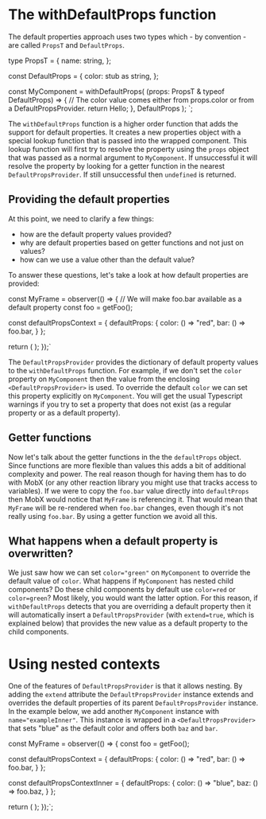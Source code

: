 # The withDefaultProps function

The default properties approach uses two types which - by convention - are called `PropsT` and `DefaultProps`.


type PropsT = {
  name: string,
};

const DefaultProps = {
  color: stub as string,
};

const MyComponent = withDefaultProps(
  (props: PropsT & typeof DefaultProps) => {
    // The color value comes either from props.color or from a DefaultPropsProvider.
    return <text color={props.color}>Hello</text>;
  }, DefaultProps
);
`;

<CodeSnippet
  title=""
  addMb
  code={code1}
/>

The `withDefaultProps` function is a higher order function that adds the support for default properties.
It creates a new properties object with a special lookup function that is passed into the wrapped component.
This lookup function will first try to resolve the property using the `props` object that was passed as a
normal argument to `MyComponent`. If unsuccessful it will resolve the property by looking for a getter function
in the nearest `DefaultPropsProvider`. If still unsuccessful then `undefined` is returned.

## Providing the default properties

At this point, we need to clarify a few things:

- how are the default property values provided?
- why are default properties based on getter functions and not just on values?
- how can we use a value other than the default value?

To answer these questions, let's take a look at how default properties are provided:


const MyFrame = observer(() => {
  // We will make foo.bar available as a default property
  const foo = getFoo();

  const defaultPropsContext = {
    defaultProps: {
      color: () => "red",
      bar: () => foo.bar,
    }
  };

  return (
    <DefaultPropsProvider value={defaultPropsContext}>
      <MyComponent name="example" />
      <MyComponent name="example" color="green" />
    </DefaultPropsProvider>
  );
});`

<CodeSnippet
  title=""
  addMb
  code={code2}
/>

The `DefaultPropsProvider` provides the dictionary of default property values to the `withDefaultProps` function.
For example, if we don't set the `color` property on `MyComponent` then the value from the enclosing `<DefaultPropsProvider>` is
used. To override the default `color` we can set this property explicitly on `MyComponent`.
You will get the usual Typescript warnings if you try to set a property that does not exist
(as a regular property or as a default property).

## Getter functions

Now let's talk about the getter functions in the the `defaultProps` object. Since functions are more flexible than values this adds a
bit of additional complexity and power. The real reason though for having them has to do with MobX (or any other reaction library
you might use that tracks access to variables). If we were to copy the `foo.bar` value directly into `defaultProps` then MobX would
notice that `MyFrame` is referencing it. That would mean that `MyFrame` will be re-rendered when `foo.bar` changes, even though it's not
really using `foo.bar`. By using a getter function we avoid all this.

## What happens when a default property is overwritten?

We just saw how we can set `color="green"` on `MyComponent` to override the default value of `color`. What happens if
`MyComponent` has nested child components? Do these child components by default use `color=red` or `color=green`?
Most likely, you would want the latter option. For this reason, if `withDefaultProps` detects that you are overriding a default property
then it will automatically insert a `DefaultPropsProvider` (with `extend=true`, which is explained below)
that provides the new value as a default property to the child components.

# Using nested contexts

One of the features of `DefaultPropsProvider` is that it allows nesting. By adding the `extend` attribute the `DefaultPropsProvider` instance
extends and overrides the default properties of its parent `DefaultPropsProvider` instance. In the example below, we add another
`MyComponent` instance with `name="exampleInner"`. This instance is wrapped in a `<DefaultPropsProvider>` that sets "blue" as the default
color and offers both `baz` and `bar`.


const MyFrame = observer(() => {
  const foo = getFoo();

  const defaultPropsContext = {
    defaultProps: {
      color: () => "red",
      bar: () => foo.bar,
    }
  };

  const defaultPropsContextInner = {
    defaultProps: {
      color: () => "blue",
      baz: () => foo.baz,
    }
  };

  return (
    <DefaultPropsProvider value={defaultPropsContext}>
      <MyComponent name="example"/>
      <DefaultPropsProvider extend value={defaultPropsContextInner}>
        <MyComponent name="exampleInner"/>
      </DefaultPropsProvider>
    </DefaultPropsProvider>
  );
});`;

<CodeSnippet
  title="example/MyFrame.tsx"
  code={code3}
/>
